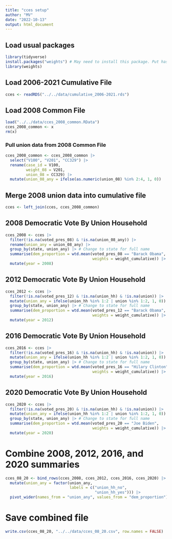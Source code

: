 ```yaml
---
title: "cces setup"
author: "MV"
date: "2022-10-13"
output: html_document
---
```


## Load usual packages

```r
library(tidyverse)
install.packages("weights") # May need to install this package. Put hashtag in front after installing.
library(weights)
```

## Load 2006-2021 Cumulative File
```r
cces <- readRDS("../../data/cumulative_2006-2021.rds")
```

## Load 2008 Common File
```r
load("../../data/cces_2008_common.RData")
cces_2008_common <- x
rm(x)
```


### Pull union data from 2008 Common File
```r
cces_2008_common <- cces_2008_common |> 
  select("V100", "V201", "CC329") |> 
  rename(case_id = V100,
         weight_08 = V201,
         union_08 = CC329) |> 
  mutate(union_08_any = ifelse(as.numeric(union_08) %in% 2:4, 1, 0)) 
```

## Merge 2008 union data into cumulative file
```r
cces <- left_join(cces, cces_2008_common)
```

## 2008 Democratic Vote By Union Household

```r
cces_2008 <- cces |> 
  filter(!is.na(voted_pres_08) & !is.na(union_08_any)) |>
  rename(union_any = union_08_any) |> 
  group_by(state, union_any) |> # Change to state for full name
  summarise(dem_proportion = wtd.mean(voted_pres_08 == "Barack Obama",
                                      weights = weight_cumulative)) |> 
  mutate(year = 2008)
```

## 2012 Democratic Vote By Union Household

```r
cces_2012 <- cces |> 
  filter(!is.na(voted_pres_12) & !is.na(union_hh) & !is.na(union)) |>
  mutate(union_any = ifelse(union_hh %in% 1:2 | union %in% 1:2, 1, 0)) |> 
  group_by(state, union_any) |> # Change to state for full name
  summarise(dem_proportion = wtd.mean(voted_pres_12 == "Barack Obama",
                                      weights = weight_cumulative)) |> 
  mutate(year = 2012)
```

## 2016 Democratic Vote By Union Household

```r
cces_2016 <- cces |> 
  filter(!is.na(voted_pres_16) & !is.na(union_hh) & !is.na(union)) |>
  mutate(union_any = ifelse(union_hh %in% 1:2 | union %in% 1:2, 1, 0)) |> 
  group_by(state, union_any) |> # Change to state for full name
  summarise(dem_proportion = wtd.mean(voted_pres_16 == "Hilary Clinton",
                                      weights = weight_cumulative)) |> 
  mutate(year = 2016)
```

## 2020 Democratic Vote By Union Household

```r
cces_2020 <- cces |> 
  filter(!is.na(voted_pres_20) & !is.na(union_hh) & !is.na(union)) |>
  mutate(union_any = ifelse(union_hh %in% 1:2 | union %in% 1:2, 1, 0)) |> 
  group_by(state, union_any) |> # Change to state for full name
  summarise(dem_proportion = wtd.mean(voted_pres_20 == "Joe Biden",
                                      weights = weight_cumulative)) |> 
  mutate(year = 2020)
```

# Combine 2008, 2012, 2016, and 2020 summaries

```r
cces_08_20 <- bind_rows(cces_2008, cces_2012, cces_2016, cces_2020) |> 
  mutate(union_any = factor(union_any,
                            labels = c("union_hh_no",
                                       "union_hh_yes"))) |> 
  pivot_wider(names_from = "union_any", values_from = "dem_proportion")
```

# Save combined file

```r
write.csv(cces_08_20, "../../data/cces_08_20.csv", row.names = FALSE)
```

